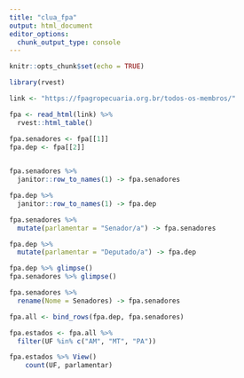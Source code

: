 ---
title: "clua_fpa"
output: html_document
editor_options: 
  chunk_output_type: console
---

```{r setup, include=FALSE}
knitr::opts_chunk$set(echo = TRUE)
```

```{r}
library(rvest)
```

```{r}
link <- "https://fpagropecuaria.org.br/todos-os-membros/"

fpa <- read_html(link) %>% 
  rvest::html_table()

fpa.senadores <- fpa[[1]]
fpa.dep <- fpa[[2]]
  
```

```{r}
fpa.senadores %>%
  janitor::row_to_names(1) -> fpa.senadores

fpa.dep %>%
  janitor::row_to_names(1) -> fpa.dep

```


```{r}
fpa.senadores %>% 
  mutate(parlamentar = "Senador/a") -> fpa.senadores

fpa.dep %>% 
  mutate(parlamentar = "Deputado/a") -> fpa.dep
```


```{r}
fpa.dep %>% glimpse()
fpa.senadores %>% glimpse()

fpa.senadores %>% 
  rename(Nome = Senadores) -> fpa.senadores

fpa.all <- bind_rows(fpa.dep, fpa.senadores)
```


```{r}
fpa.estados <- fpa.all %>% 
  filter(UF %in% c("AM", "MT", "PA"))

fpa.estados %>% View()
    count(UF, parlamentar)
```
